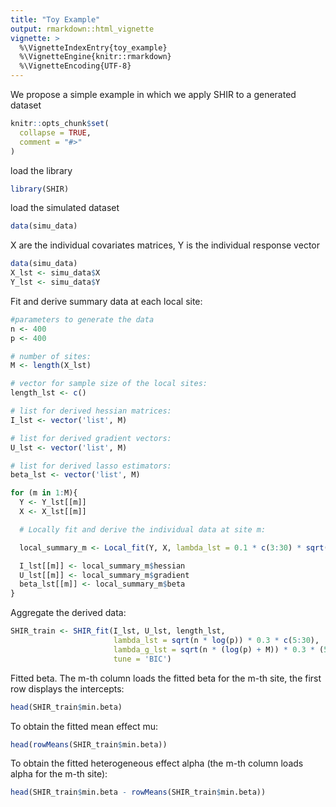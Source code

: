 ```yaml
---
title: "Toy Example"
output: rmarkdown::html_vignette
vignette: >
  %\VignetteIndexEntry{toy_example}
  %\VignetteEngine{knitr::rmarkdown}
  %\VignetteEncoding{UTF-8}
---
```


We propose a simple example in which we apply SHIR to a generated dataset

```r
knitr::opts_chunk$set(
  collapse = TRUE,
  comment = "#>"
)
```

load the library
```r
library(SHIR)
```

load the simulated dataset
```r
data(simu_data)
```


X are the individual covariates matrices, Y is the individual response vector
```r
data(simu_data)
X_lst <- simu_data$X
Y_lst <- simu_data$Y
```

Fit and derive summary data at each local site:
```r
#parameters to generate the data
n <- 400
p <- 400

# number of sites:
M <- length(X_lst)

# vector for sample size of the local sites:
length_lst <- c()

# list for derived hessian matrices:
I_lst <- vector('list', M)

# list for derived gradient vectors:
U_lst <- vector('list', M)

# list for derived lasso estimators:
beta_lst <- vector('list', M)

for (m in 1:M){
  Y <- Y_lst[[m]]
  X <- X_lst[[m]]

  # Locally fit and derive the individual data at site m:

  local_summary_m <- Local_fit(Y, X, lambda_lst = 0.1 * c(3:30) * sqrt((log(p)) / n))

  I_lst[[m]] <- local_summary_m$hessian
  U_lst[[m]] <- local_summary_m$gradient
  beta_lst[[m]] <- local_summary_m$beta
}
```

Aggregate the derived data:
```r
SHIR_train <- SHIR_fit(I_lst, U_lst, length_lst,
                       lambda_lst = sqrt(n * log(p)) * 0.3 * c(5:30),
                       lambda_g_lst = sqrt(n * (log(p) + M)) * 0.3 * (5:30),
                       tune = 'BIC')
```


Fitted beta. The m-th column loads the fitted beta for the m-th site, the first row displays the intercepts:
```r
head(SHIR_train$min.beta)
```

To obtain the fitted mean effect mu:
```r
head(rowMeans(SHIR_train$min.beta))
```

To obtain the fitted heterogeneous effect alpha (the m-th column loads alpha for the m-th site):
```r
head(SHIR_train$min.beta - rowMeans(SHIR_train$min.beta))
```
